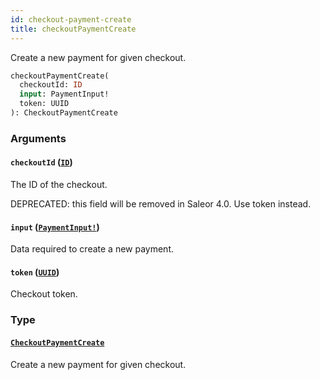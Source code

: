 ```yaml
---
id: checkout-payment-create
title: checkoutPaymentCreate
---
```


Create a new payment for given checkout.

```graphql
checkoutPaymentCreate(
  checkoutId: ID
  input: PaymentInput!
  token: UUID
): CheckoutPaymentCreate

```

### Arguments

#### `checkoutId` ([`ID`](/developer/api-reference/scalars/id))

The ID of the checkout.

DEPRECATED: this field will be removed in Saleor 4.0. Use token instead.

#### `input` ([`PaymentInput!`](/developer/api-reference/inputs/payment-input))

Data required to create a new payment.

#### `token` ([`UUID`](/developer/api-reference/scalars/uuid))

Checkout token.

### Type

#### [`CheckoutPaymentCreate`](/developer/api-reference/objects/checkout-payment-create)

Create a new payment for given checkout.
